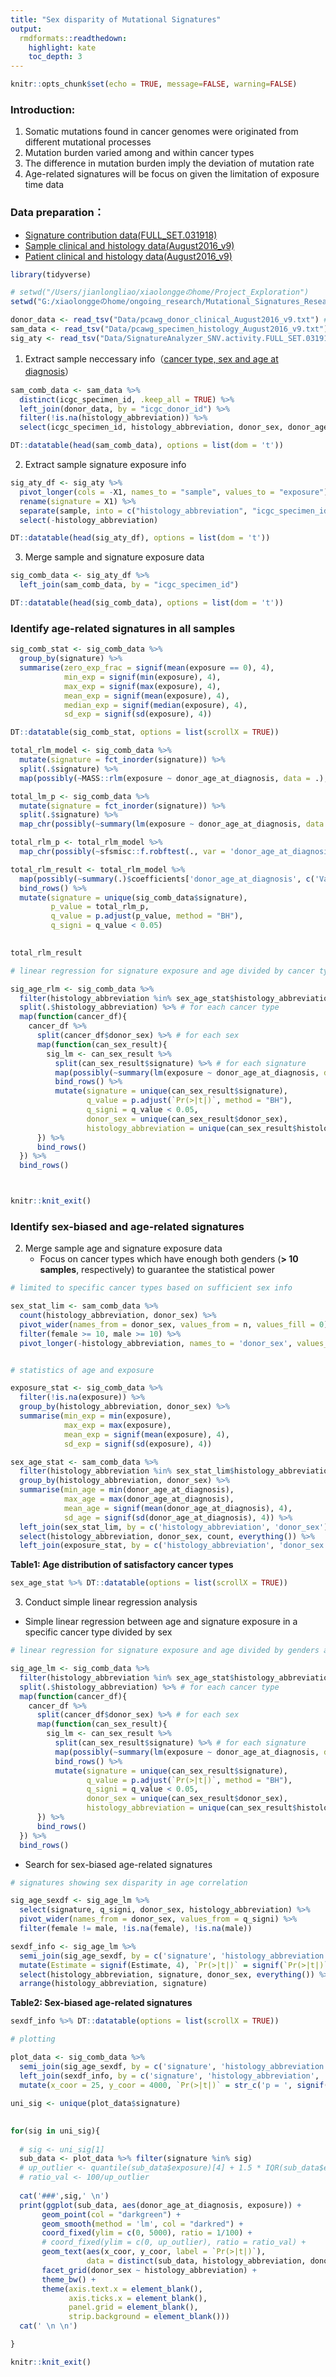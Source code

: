 ---
title: "Sex disparity of Mutational Signatures"
output: 
  rmdformats::readthedown:
    highlight: kate
    toc_depth: 3
---

```{r setup, include=FALSE}
knitr::opts_chunk$set(echo = TRUE, message=FALSE, warning=FALSE)
```


### Introduction:

1. Somatic mutations found in cancer genomes were originated from different mutational processes
2. Mutation burden varied among and within cancer types
3. The difference in mutation burden imply the deviation of mutation rate
4. Age-related signatures will be focus on given the limitation of exposure time data

### Data preparation：

* [Signature contribution data(FULL_SET.031918)](https://dcc.icgc.org/releases/PCAWG/mutational_signatures/Signatures_in_Samples/SA_Signatures_in_Samples/SA_Full_PCAWG_Attributions)
* [Sample clinical and histology data(August2016_v9)](https://dcc.icgc.org/releases/PCAWG/clinical_and_histology)
* [Patient clinical and histology data(August2016_v9)](https://dcc.icgc.org/releases/PCAWG/clinical_and_histology)

```{r }

library(tidyverse)

# setwd("/Users/jianlongliao/xiaolonggeのhome/Project_Exploration")
setwd("G:/xiaolonggeのhome/ongoing_research/Mutational_Signatures_Research/Exploration")

donor_data <- read_tsv("Data/pcawg_donor_clinical_August2016_v9.txt") # Patient clinical
sam_data <- read_tsv("Data/pcawg_specimen_histology_August2016_v9.txt") # Sample clinical
sig_aty <- read_tsv("Data/SignatureAnalyzer_SNV.activity.FULL_SET.031918.txt") # Signature contribution

```

1. Extract sample neccessary info（<u>cancer type, sex and age at diagnosis</u>）

```{r}

sam_comb_data <- sam_data %>%
  distinct(icgc_specimen_id, .keep_all = TRUE) %>%
  left_join(donor_data, by = "icgc_donor_id") %>%
  filter(!is.na(histology_abbreviation)) %>% 
  select(icgc_specimen_id, histology_abbreviation, donor_sex, donor_age_at_diagnosis)

```

```{r echo=FALSE}
DT::datatable(head(sam_comb_data), options = list(dom = 't'))
```


2. Extract sample signature exposure info

```{r}
sig_aty_df <- sig_aty %>%
  pivot_longer(cols = -X1, names_to = "sample", values_to = "exposure") %>%
  rename(signature = X1) %>%
  separate(sample, into = c("histology_abbreviation", "icgc_specimen_id"), "__") %>%
  select(-histology_abbreviation)
```

```{r echo=FALSE}
DT::datatable(head(sig_aty_df), options = list(dom = 't'))
```

3. Merge sample and signature exposure data

```{r}

sig_comb_data <- sig_aty_df %>%
  left_join(sam_comb_data, by = "icgc_specimen_id")

```

```{r echo=FALSE}
DT::datatable(head(sig_comb_data), options = list(dom = 't'))
```

### Identify age-related signatures in all samples

```{r}

sig_comb_stat <- sig_comb_data %>% 
  group_by(signature) %>% 
  summarise(zero_exp_frac = signif(mean(exposure == 0), 4), 
            min_exp = signif(min(exposure), 4), 
            max_exp = signif(max(exposure), 4),
            mean_exp = signif(mean(exposure), 4),
            median_exp = signif(median(exposure), 4),
            sd_exp = signif(sd(exposure), 4))

```

```{r echo=FALSE}
DT::datatable(sig_comb_stat, options = list(scrollX = TRUE))
```

```{r}

total_rlm_model <- sig_comb_data %>% 
  mutate(signature = fct_inorder(signature)) %>% 
  split(.$signature) %>% 
  map(possibly(~MASS::rlm(exposure ~ donor_age_at_diagnosis, data = .), NA))

```



```{r}

total_lm_p <- sig_comb_data %>% 
  mutate(signature = fct_inorder(signature)) %>% 
  split(.$signature) %>% 
  map_chr(possibly(~summary(lm(exposure ~ donor_age_at_diagnosis, data = .))$coefficients[2, 4], NA))

```


```{r}
total_rlm_p <- total_rlm_model %>% 
  map_chr(possibly(~sfsmisc::f.robftest(., var = 'donor_age_at_diagnosis')$p.value, NA))

```


```{r}

total_rlm_result <- total_rlm_model %>% 
  map(possibly(~summary(.)$coefficients['donor_age_at_diagnosis', c('Value', 'Std. Error')], NA)) %>%
  bind_rows() %>% 
  mutate(signature = unique(sig_comb_data$signature),
         p_value = total_rlm_p, 
         q_value = p.adjust(p_value, method = "BH"),
         q_signi = q_value < 0.05)
 
```





```{r}
total_rlm_result
```




```{r}

# linear regression for signature exposure and age divided by cancer type 

sig_age_rlm <- sig_comb_data %>%
  filter(histology_abbreviation %in% sex_age_stat$histology_abbreviation) %>%
  split(.$histology_abbreviation) %>% # for each cancer type
  map(function(cancer_df){
    cancer_df %>%
      split(cancer_df$donor_sex) %>% # for each sex
      map(function(can_sex_result){
        sig_lm <- can_sex_result %>%
          split(can_sex_result$signature) %>% # for each signature
          map(possibly(~summary(lm(exposure ~ donor_age_at_diagnosis, data = .))$coefficients[2, c(1, 4)], NA)) %>% # linear regression
          bind_rows() %>%
          mutate(signature = unique(can_sex_result$signature),
                 q_value = p.adjust(`Pr(>|t|)`, method = "BH"),
                 q_signi = q_value < 0.05,
                 donor_sex = unique(can_sex_result$donor_sex),
                 histology_abbreviation = unique(can_sex_result$histology_abbreviation))
      }) %>%
      bind_rows()
  }) %>%
  bind_rows()




```




```{r echo=FALSE}
knitr::knit_exit()
```



### Identify sex-biased and age-related signatures







2. Merge sample age and signature exposure data
   * Focus on cancer types which have enough both genders (**> 10 samples**, respectively) to guarantee the statistical power

```{r}

# limited to specific cancer types based on sufficient sex info

sex_stat_lim <- sam_comb_data %>% 
  count(histology_abbreviation, donor_sex) %>% 
  pivot_wider(names_from = donor_sex, values_from = n, values_fill = 0) %>% 
  filter(female >= 10, male >= 10) %>% 
  pivot_longer(-histology_abbreviation, names_to = 'donor_sex', values_to = 'count')


# statistics of age and exposure

exposure_stat <- sig_comb_data %>% 
  filter(!is.na(exposure)) %>%
  group_by(histology_abbreviation, donor_sex) %>%
  summarise(min_exp = min(exposure), 
            max_exp = max(exposure),
            mean_exp = signif(mean(exposure), 4),
            sd_exp = signif(sd(exposure), 4))  

sex_age_stat <- sam_comb_data %>%
  filter(histology_abbreviation %in% sex_stat_lim$histology_abbreviation, !is.na(donor_age_at_diagnosis)) %>% 
  group_by(histology_abbreviation, donor_sex) %>%
  summarise(min_age = min(donor_age_at_diagnosis), 
            max_age = max(donor_age_at_diagnosis),
            mean_age = signif(mean(donor_age_at_diagnosis), 4),
            sd_age = signif(sd(donor_age_at_diagnosis), 4)) %>% 
  left_join(sex_stat_lim, by = c('histology_abbreviation', 'donor_sex')) %>% 
  select(histology_abbreviation, donor_sex, count, everything()) %>% 
  left_join(exposure_stat, by = c('histology_abbreviation', 'donor_sex'))

```

**Table1: Age distribution of satisfactory cancer types**

```{r echo=FALSE}
sex_age_stat %>% DT::datatable(options = list(scrollX = TRUE))
```

3. Conduct simple linear regression analysis

* Simple linear regression between age and signature exposure in a specific cancer type divided by sex

```{r}



# linear regression for signature exposure and age divided by genders and cancer type 

sig_age_lm <- sig_comb_data %>%
  filter(histology_abbreviation %in% sex_age_stat$histology_abbreviation) %>% 
  split(.$histology_abbreviation) %>% # for each cancer type
  map(function(cancer_df){
    cancer_df %>% 
      split(cancer_df$donor_sex) %>% # for each sex
      map(function(can_sex_result){
        sig_lm <- can_sex_result %>%
          split(can_sex_result$signature) %>% # for each signature
          map(possibly(~summary(lm(exposure ~ donor_age_at_diagnosis, data = .))$coefficients[2, c(1, 4)], NA)) %>% # linear regression
          bind_rows() %>%
          mutate(signature = unique(can_sex_result$signature), 
                 q_value = p.adjust(`Pr(>|t|)`, method = "BH"), 
                 q_signi = q_value < 0.05, 
                 donor_sex = unique(can_sex_result$donor_sex), 
                 histology_abbreviation = unique(can_sex_result$histology_abbreviation))
      }) %>%
      bind_rows()
  }) %>% 
  bind_rows()

```

* Search for sex-biased age-related signatures

```{r}

# signatures showing sex disparity in age correlation

sig_age_sexdf <- sig_age_lm %>%
  select(signature, q_signi, donor_sex, histology_abbreviation) %>% 
  pivot_wider(names_from = donor_sex, values_from = q_signi) %>% 
  filter(female != male, !is.na(female), !is.na(male))

sexdf_info <- sig_age_lm %>% 
  semi_join(sig_age_sexdf, by = c('signature', 'histology_abbreviation')) %>%
  mutate(Estimate = signif(Estimate, 4), `Pr(>|t|)` = signif(`Pr(>|t|)`, 4), q_value = signif(q_value, 4)) %>% 
  select(histology_abbreviation, signature, donor_sex, everything()) %>% 
  arrange(histology_abbreviation, signature)

```

**Table2: Sex-biased age-related signatures**

```{r echo=FALSE}
sexdf_info %>% DT::datatable(options = list(scrollX = TRUE))
```



```{r}
# plotting

plot_data <- sig_comb_data %>% 
  semi_join(sig_age_sexdf, by = c('signature', 'histology_abbreviation')) %>% 
  left_join(sexdf_info, by = c('signature', 'histology_abbreviation', 'donor_sex')) %>% 
  mutate(x_coor = 25, y_coor = 4000, `Pr(>|t|)` = str_c('p = ', signif(`Pr(>|t|)`, 3)))

uni_sig <- unique(plot_data$signature)

```


## {.tabset .tabset-pills}

```{r, results='asis'}

for(sig in uni_sig){
  
  # sig <- uni_sig[1]
  sub_data <- plot_data %>% filter(signature %in% sig)
  # up_outlier <- quantile(sub_data$exposure)[4] + 1.5 * IQR(sub_data$exposure)
  # ratio_val <- 100/up_outlier
  
  cat('###',sig,' \n')
  print(ggplot(sub_data, aes(donor_age_at_diagnosis, exposure)) +
       geom_point(col = "darkgreen") +
       geom_smooth(method = 'lm', col = "darkred") +
       coord_fixed(ylim = c(0, 5000), ratio = 1/100) +
       # coord_fixed(ylim = c(0, up_outlier), ratio = ratio_val) +
       geom_text(aes(x_coor, y_coor, label = `Pr(>|t|)`), 
                 data = distinct(sub_data, histology_abbreviation, donor_sex, .keep_all = TRUE), size = 3) +
       facet_grid(donor_sex ~ histology_abbreviation) + 
       theme_bw() +
       theme(axis.text.x = element_blank(), 
             axis.ticks.x = element_blank(), 
             panel.grid = element_blank(), 
             strip.background = element_blank()))
  cat(' \n \n')

}

```


```{r echo=FALSE}
knitr::knit_exit()
```






